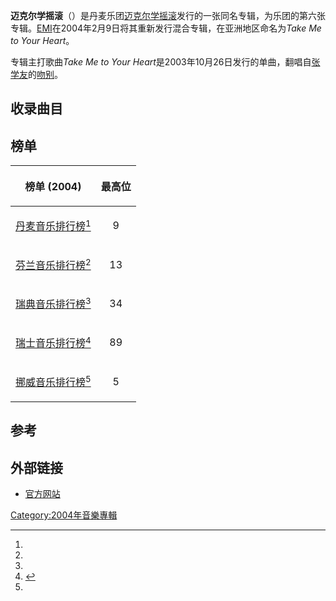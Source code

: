 {{Infobox Album
| Name  = Michael Learns to Rock
| Type  = studio
| Cover  = 
| Alt  = 
| Artist  = [[迈克尔学摇滚|迈克尔学摇滚]]
| Released   = 2004年2月9日
| Recorded  = 2003年2月 - 2003年9月
| Genre = Soft rock，[[流行搖滾|流行搖滾]]
| Length = 
| Label = Medley
| Producer = Johan Bejerholm, Mats Berntoft, Chief 1, Moh Denebi, John Gordon, Nick Jarl, David Stenmarck, Johan Stentorp, Rune Westberg, Michael Learns to Rock <small>([[執行製作人|執行製作人]])</small>
| Reviews = 
| Chart position = 
| Certification = 
| Last album =  ''Blue Night''<br/>(2000)
| This album =  '''''Take Me to Your Heart'''''<br/>(2004)
| Next album = ''Eternity''<br/>(2008)
| Misc       = {{Singles
| Name           = Michael Learns to Rock
| Type           = studio
| Single 1       = Take Me To Your Heart
| Single 1 date  = 2003年10月26日
| Single 2       = This Is Who I Am
| Single 2 date  = 2003年12月25日
}}
}}
'''迈克尔学摇滚'''（{{lang-en|Michael Learns to Rock}}）是丹麦乐团[[迈克尔学摇滚|迈克尔学摇滚]]发行的一张同名专辑，为乐团的第六张专辑。[[EMI|EMI]]在2004年2月9日将其重新发行混合专辑，在亚洲地区命名为''Take Me to Your Heart''。

专辑主打歌曲''Take Me to Your Heart''是2003年10月26日发行的单曲，翻唱自[[张学友|张学友]]的[[吻别|吻别]]。

==收录曲目==
{{Track listing
| writing_credits = yes
| extra_column    = 制作

| title1          = Frostbite
| writer1         = Jascha Richter, Johan Stentorp
| extra1          = Johan Stentorp
| length1         = 4:20
| title2          = Final Destination
| writer2         = Richter, Nick Jarl
| extra2          = Nick Jarl, David Stenmarck
| length2         = 3:21
| title3          = Take Me to Your Heart
| writer3         = [[殷文琦|殷文琦]] <small>(音乐)</small>, Richter <small>(歌词)</small>
| extra3          = Johan Bejerholm
| length3         = 3:58
| title4          = Don't Have to Lose
| writer4         = Richter
| extra4          = Chief 1
| length4         = 3:41
| title5          = Salvation
| writer5         = Richter, Chief 1
| extra5          = Chief 1
| length5         = 4:00
| title6          = Hit By a Feeling
| writer6         = Richter, Stentorp
| extra6          = Chief 1, Johan Stentorp
| length6         = 4:19
| title7          = If You Leave My World
| writer7         = Richter
| extra7          = Chief 1
| length7         = 4:15
| title8          = This Is Who I Am
| writer8         = Richter, John Gordon
| extra8          = John Gordon
| length8         = 3:45
| title9          = Home to You
| note9           = Duet with Julie Berthelsen
| writer9         = Richter, Julie Berthelsen, Mats Berntoft, Moh Denebi
| extra9          = Moh Denebi, Mats Berntoft
| length9         = 3:37
| title10         = Laugh & Cry
| writer10        = Richter, Berntoft, Denebi 
| extra10         = [[Rune_Westberg|Rune Westberg]]
| length10        = 3:15
}}
{{Track listing
| headline        = Asian bonus tracks
| collapsed       = yes
| writing_credits = yes
| extra_column    = Producer(s)

| title11         = One More Minute
| writer11        = Lars Muhl
| extra11         = Johan Stentorp
| length11        = 3:28
| title12         = Without Your Love
| writer12        = Richter
| extra12         = Rune Westberg
| length12        = 3:56
}}

==榜单==
{| class="wikitable sortable plainrowheaders"
|-
! 榜单 (2004)
! 最高位
|-
! scope="row"|[[Hitlisten|丹麦音乐排行榜]]<ref name="hung"/>
| style="text-align:center;"|9
|-
! scope="row"|[[Finland's_Official_List|芬兰音乐排行榜]]<ref name="hung"/>
| style="text-align:center;"|13
|-
! scope="row"|[[Sverigetopplistan|瑞典音乐排行榜]]<ref name="hung"/>
| style="text-align:center;"|34
|-
! scope="row"|[[Swiss_Music_Charts|瑞士音乐排行榜]]<ref name="hung">{{cite web|title=Michael Learns To Rock - Michael Learns To Rock - hitparade.ch|url=http://hitparade.ch/showitem.asp?interpret=Michael+Learns+To+Rock&titel=Michael+Learns+To+Rock&cat=a|language=de|publisher=Swiss Music Charts. Hung Medien|accessdate=2012-09-09|archive-date=2014-01-10|archive-url=https://web.archive.org/web/20140110112409/http://hitparade.ch/showitem.asp?interpret=Michael+Learns+To+Rock&titel=Michael+Learns+To+Rock&cat=a|dead-url=no}}</ref>
| style="text-align:center;"|89
|-
! scope="row"|[[VG-lista|挪威音乐排行榜]]<ref name="hung"/>
| style="text-align:center;"|5
|}

==参考==
{{reflist}}

==外部链接==
*[http://www.mltr.dk 官方网站] {{Wayback|url=http://www.mltr.dk/ |date=20060906220803 }}

[[Category:2004年音樂專輯|Category:2004年音樂專輯]]